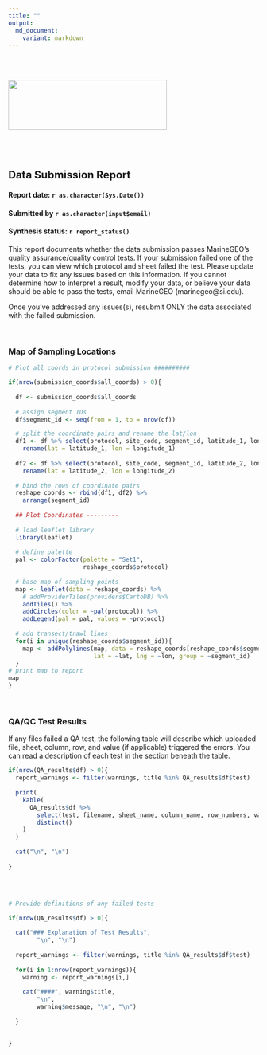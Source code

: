 ```yaml
---
title: ""
output: 
  md_document: 
    variant: markdown
---
```


  <br />
  <br />

<img src="www/Logomark_MarineGEO_Tennenbaum_RGB.png" width="319" height="100"/>

  <br />
  <br />

## Data Submission Report
#### Report date: `r as.character(Sys.Date())`
#### Submitted by `r as.character(input$email)`
#### Synthesis status: `r report_status()`

This report documents whether the data submission passes MarineGEO's quality assurance/quality control tests. If your submission failed one of the tests, you can view which protocol and sheet failed the test. Please update your data to fix any issues based on this information. If you cannot determine how to interpret a result, modify your data, or believe your data should be able to pass the tests, email MarineGEO (marinegeo@si.edu). 

Once you've addressed any issues(s), resubmit ONLY the data associated with the failed submission. 

  <br />

### Map of Sampling Locations

```r
# Plot all coords in protocol submission ##########

if(nrow(submission_coords$all_coords) > 0){
  
  df <- submission_coords$all_coords
  
  # assign segment IDs 
  df$segment_id <- seq(from = 1, to = nrow(df))

  # split the coordinate pairs and rename the lat/lon
  df1 <- df %>% select(protocol, site_code, segment_id, latitude_1, longitude_1) %>%
    rename(lat = latitude_1, lon = longitude_1)
  
  df2 <- df %>% select(protocol, site_code, segment_id, latitude_2, longitude_2) %>%
    rename(lat = latitude_2, lon = longitude_2)
  
  # bind the rows of coordinate pairs
  reshape_coords <- rbind(df1, df2) %>%
    arrange(segment_id)
  
  ## Plot Coordinates ---------
  
  # load leaflet library
  library(leaflet)
  
  # define palette
  pal <- colorFactor(palette = "Set1",
                     reshape_coords$protocol)
  
  # base map of sampling points
  map <- leaflet(data = reshape_coords) %>%
    # addProviderTiles(providers$CartoDB) %>%
    addTiles() %>%
    addCircles(color = ~pal(protocol)) %>%
    addLegend(pal = pal, values = ~protocol)
  
  # add transect/trawl lines
  for(i in unique(reshape_coords$segment_id)){
    map <- addPolylines(map, data = reshape_coords[reshape_coords$segment_id == i,], 
                        lat = ~lat, lng = ~lon, group = ~segment_id)
  }
# print map to report
map
}

```
  
  <br />

### QA/QC Test Results

If any files failed a QA test, the following table will describe which uploaded file, sheet, column, row, and value (if applicable) triggered the errors. You can read a description of each test in the section beneath the table. 

```r
  
if(nrow(QA_results$df) > 0){
  report_warnings <- filter(warnings, title %in% QA_results$df$test)
  
  print(   
    kable(
      QA_results$df %>%
        select(test, filename, sheet_name, column_name, row_numbers, values) %>%
        distinct()
    )
  )
  
  cat("\n", "\n")
  
}



```

  <br />

```r
  
# Provide definitions of any failed tests

if(nrow(QA_results$df) > 0){
  
  cat("### Explanation of Test Results", 
        "\n", "\n")
  
  report_warnings <- filter(warnings, title %in% QA_results$df$test)
  
  for(i in 1:nrow(report_warnings)){
    warning <- report_warnings[i,]
    
    cat("####", warning$title, 
        "\n",
        warning$message, "\n", "\n")
    
  }
  
  
}



```

  <br />
  <br />
